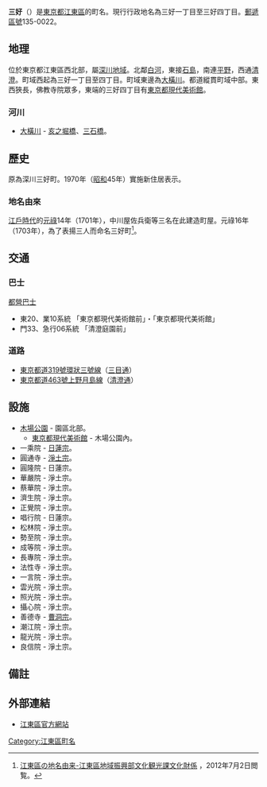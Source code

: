 {{Pathnav|日本|東京都|[[江東區_(東京都)|江東區]]|'''三好'''|hide=y|frame=1}}
{{Infobox Settlement
|official_name = 三好
|native_name =
|settlement_type = [[町|町]]
|image_skyline = Museum of Contemporary Art Tokyo 20071004.jpg
|imagesize = 250px
|image_caption = 東京都現代美術館
|image_flag =
|image_seal =
| image_map =
| map_caption =
| pushpin_map =
|subdivision_type = [[國家|國家]]
|subdivision_name = [[File:Flag_of_Japan.svg|border]] [[日本|日本]]
|subdivision_type1 = [[都道府縣|都道府縣]]
|subdivision_name1 = [[File:Flag_of_Tokyo_Prefecture.svg|25px]] [[東京都|東京都]]
|subdivision_type2 = [[東京都區部|特別區]]
|subdivision_name2 = [[File:Flag_of_Koto,_Tokyo.svg|25px]] [[江東區_(東京都)|江東區]]
|established_title =
|established_date =
|government_type =
|leader_title =
|leader_name =
|area_magnitude =
|area_total_sq_mi =
|area_total_km2 =
|area_land_sq_mi =
|area_land_km2 =
|area_urban_sq_mi =
|area_urban_km2 =
|area_metro_km2 =
|area_metro_sq_mi =
|population_as_of= 2013年（平成25年）8月1日
|population_footnotes =
|population_total = 4710<ref>[http://www.city.koto.lg.jp/profile/koto/5353/15817/file/H25.8.pdf 江東区の世帯と人口（住民基本台帳による） 区民部区民課 平成25年8月1日現在]{{dead link|date=2017年11月 |bot=InternetArchiveBot |fix-attempted=yes }}</ref>
|population_urban =
|population_metro =
|population_density_sq_mi =
|population_density_km2 =
| timezone = [[日本標準時間|JST]]
| utc_offset = +9
|timezone_DST =
|utc_offset_DST =
|latd=|latm=|lats=|latNS=
|longd=|longm=|longs=|longEW=
|elevation_footnotes=
|elevation_m =
|elevation_ft =
|postal_code_type = [[郵遞區號|郵遞區號]]
|postal_code = 135-0022
|area_code =
|website =
|footnotes =
}}
'''三好'''（{{jpn|j=三好|hg=みよし|rm=Miyoshi|f=y}}）是[[東京都|東京都]][[江東區_(東京都)|江東區]]的町名。現行行政地名為三好一丁目至三好四丁目。[[郵遞區號|郵遞區號]]135-0022。

== 地理 ==
位於東京都江東區西北部，屬[[深川區|深川地域]]。北鄰[[白河_(江東區)|白河]]，東接[[石島_(江東區)|石島]]，南連[[平野_(江東區)|平野]]，西通[[清澄_(江東區)|清澄]]。町域西起為三好一丁目至四丁目。町域東邊為[[大橫川|大橫川]]。都道縱貫町域中部。東西狹長，佛教寺院眾多，東端的三好四丁目有[[東京都現代美術館|東京都現代美術館]]。

=== 河川 ===
* [[大橫川|大橫川]] - [[亥之堀橋|亥之堀橋]]、[[三石橋|三石橋]]。

== 歷史 ==
原為深川三好町。1970年（[[昭和|昭和]]45年）實施新住居表示。
=== 地名由來 ===
[[江戶時代|江戶時代]]的[[元祿|元祿]]14年（1701年），中川屋佐兵衛等三名在此建造町屋。元祿16年（1703年），為了表揚三人而命名三好町<ref name="yura">[http://www.city.koto.lg.jp/seikatsu/shogai-gakushu/6378/6379.html 江東區の地名由来-江東區地域振興部文化観光課文化財係] {{Wayback|url=http://www.city.koto.lg.jp/seikatsu/shogai-gakushu/6378/6379.html |date=20130719163650 }}，2012年7月2日閲覧。</ref>。

== 交通 ==
=== 巴士 ===
; [[都營巴士|都營巴士]]
*東20、業10系統 「東京都現代美術館前」・「東京都現代美術館」
*門33、急行06系統 「清澄庭園前」

=== 道路 ===
* [[東京都道319號環狀三號線|東京都道319號環狀三號線]]（[[三目通|三目通]]）
* [[東京都道463號上野月島線|東京都道463號上野月島線]]（[[清澄通|清澄通]]）

== 設施 ==
* [[木場公園|木場公園]] - 園區北部。
** [[東京都現代美術館|東京都現代美術館]] - 木場公園內。
* 一乘院 - [[日蓮宗|日蓮宗]]。
* 圓通寺 - [[淨土宗|淨土宗]]。
* 圓隆院 - 日蓮宗。
* 華嚴院 - 淨土宗。
* 蔡華院 - 淨土宗。
* 濟生院 - 淨土宗。
* 正覺院 - 淨土宗。
* 唱行院 - 日蓮宗。
* 松林院 - 淨土宗。
* 勢至院 - 淨土宗。
* 成等院 - 淨土宗。
* 長專院 - 淨土宗。
* 法性寺 - 淨土宗。
* 一言院 - 淨土宗。
* 雲光院 - 淨土宗。
* 照光院 - 淨土宗。
* 攝心院 - 淨土宗。
* 善德寺 - [[曹洞宗|曹洞宗]]。
* 潮江院 - 淨土宗。
* 龍光院 - 淨土宗。
* 良信院 - 淨土宗。

== 備註 ==
{{reflist}}

== 外部連結 ==
* [http://www.city.koto.lg.jp/ 江東區官方網站]{{Wayback|url=http://www.city.koto.lg.jp/ |date=20130723024418 }}

{{江東區的町名}}

{{DEFAULTSORT:Miyoshi}}
[[Category:江東區町名|Category:江東區町名]]